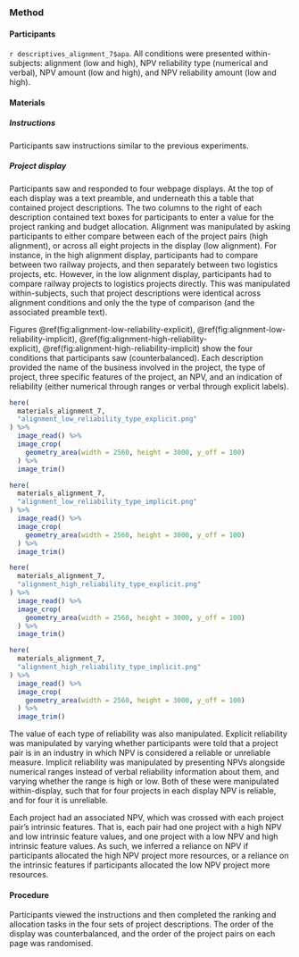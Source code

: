 ### Method

#### Participants

`r descriptives_alignment_7$apa`. All conditions were presented within-subjects:
alignment (low and high), NPV reliability type (numerical and verbal), NPV
amount (low and high), and NPV reliability amount (low and high).

#### Materials

##### Instructions

Participants saw instructions similar to the previous experiments.

##### Project display

Participants saw and responded to four webpage displays. At the top of each
display was a text preamble, and underneath this a table that contained project
descriptions. The two columns to the right of each description contained text
boxes for participants to enter a value for the project ranking and budget
allocation. Alignment was manipulated by asking participants to either compare
between each of the project pairs (high alignment), or across all eight projects
in the display (low alignment). For instance, in the high alignment display,
participants had to compare between two railway projects, and then separately
between two logistics projects, etc. However, in the low alignment display,
participants had to compare railway projects to logistics projects directly.
This was manipulated within-subjects, such that project descriptions were
identical across alignment conditions and only the the type of comparison (and
the associated preamble text).

Figures \@ref(fig:alignment-low-reliability-explicit), \@ref(fig:alignment-low-reliability-implicit), \@ref(fig:alignment-high-reliability-explicit), \@ref(fig:alignment-high-reliability-implicit)
show the four conditions that participants saw (counterbalanced). Each
description provided the name of the business involved in the project, the type
of project, three specific features of the project, an NPV, and an indication of
reliability (either numerical through ranges or verbal through explicit labels).


```r
here(
  materials_alignment_7,
  "alignment_low_reliability_type_explicit.png"
) %>%
  image_read() %>%
  image_crop(
    geometry_area(width = 2560, height = 3000, y_off = 100)
  ) %>%
  image_trim()
```

```r
here(
  materials_alignment_7,
  "alignment_low_reliability_type_implicit.png"
) %>%
  image_read() %>%
  image_crop(
    geometry_area(width = 2560, height = 3000, y_off = 100)
  ) %>%
  image_trim()
```

```r
here(
  materials_alignment_7,
  "alignment_high_reliability_type_explicit.png"
) %>%
  image_read() %>%
  image_crop(
    geometry_area(width = 2560, height = 3000, y_off = 100)
  ) %>%
  image_trim()
```

```r
here(
  materials_alignment_7,
  "alignment_high_reliability_type_implicit.png"
) %>%
  image_read() %>%
  image_crop(
    geometry_area(width = 2560, height = 3000, y_off = 100)
  ) %>%
  image_trim()
```

The value of each type of reliability was also manipulated. Explicit reliability
was manipulated by varying whether participants were told that a project pair is
in an industry in which NPV is considered a reliable or unreliable measure.
Implicit reliability was manipulated by presenting NPVs alongside numerical
ranges instead of verbal reliability information about them, and varying
whether the range is high or low. Both of these were manipulated within-display,
such that for four projects in each display NPV is reliable, and for four it is
unreliable.

Each project had an associated NPV, which was crossed with each project pair's
intrinsic features. That is, each pair had one project with a high NPV and low
intrinsic feature values, and one project with a low NPV and high intrinsic
feature values. As such, we inferred a reliance on NPV if participants allocated
the high NPV project more resources, or a reliance on the intrinsic features if
participants allocated the low NPV project more resources.

#### Procedure

Participants viewed the instructions and then completed the ranking and
allocation tasks in the four sets of project descriptions. The order of the
display was counterbalanced, and the order of the project pairs on each page was
randomised.
